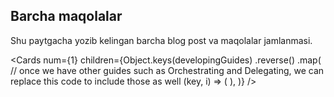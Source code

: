
## Barcha maqolalar

Shu paytgacha yozib kelingan barcha blog post va maqolalar jamlanmasi.

<Cards
  num={1}
  children={Object.keys(developingGuides)
    .reverse()
    .map(
      // once we have other guides such as Orchestrating and Delegating, we can replace this code to include those as well
      (key, i) => (
        <Card
          key={i}
          title={developingGuides[key].longTitle}
          level={developingGuides[key].level}
          category={developingGuides[key].category}
          author={developingGuides[key].author}
          createdAt={developingGuides[key].createdAt}
          minutesRead={developingGuides[key].minutesRead}
          href={developingGuides[key].href}
        />
      ),
    )}
/>
